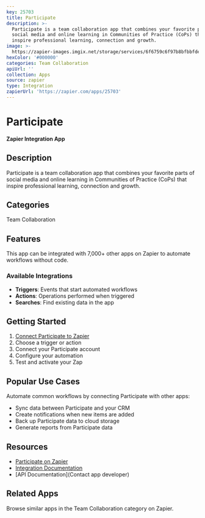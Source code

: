 ```yaml
---
key: 25703
title: Participate
description: >-
  Participate is a team collaboration app that combines your favorite parts of
  social media and online learning in Communities of Practice (CoPs) that
  inspire professional learning, connection and growth.
image: >-
  https://zapier-images.imgix.net/storage/services/6f6759c6f97b8bfbbfde53389a5fb9a3.png?auto=format%2Ccompress&ixlib=python-3.0.0&q=50
hexColor: '#000000'
categories: Team Collaboration
apiUrl: ''
collection: Apps
source: zapier
type: Integration
zapierUrl: 'https://zapier.com/apps/25703'
---
```

# Participate

**Zapier Integration App**

## Description

Participate is a team collaboration app that combines your favorite parts of social media and online learning in Communities of Practice (CoPs) that inspire professional learning, connection and growth.

## Categories

Team Collaboration

## Features

This app can be integrated with 7,000+ other apps on Zapier to automate workflows without code.

### Available Integrations

- **Triggers**: Events that start automated workflows
- **Actions**: Operations performed when triggered
- **Searches**: Find existing data in the app

## Getting Started

1. [Connect Participate to Zapier](https://zapier.com/apps/25703)
2. Choose a trigger or action
3. Connect your Participate account
4. Configure your automation
5. Test and activate your Zap

## Popular Use Cases

Automate common workflows by connecting Participate with other apps:

- Sync data between Participate and your CRM
- Create notifications when new items are added
- Back up Participate data to cloud storage
- Generate reports from Participate data

## Resources

- [Participate on Zapier](https://zapier.com/apps/25703)
- [Integration Documentation](https://zapier.com/apps/25703/integrations)
- [API Documentation](Contact app developer)

## Related Apps

Browse similar apps in the Team Collaboration category on Zapier.
